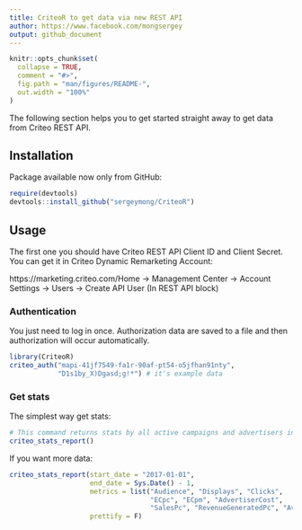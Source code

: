 ```yaml
---
title: CriteoR to get data via new REST API
author: https://www.facebook.com/mongsergey
output: github_document
---
```


<!-- README.md is generated from README.Rmd. Please edit that file -->

```r
knitr::opts_chunk$set(
  collapse = TRUE,
  comment = "#>",
  fig.path = "man/figures/README-",
  out.width = "100%"
)
```
The following section helps you to get started straight away to get data from Criteo REST API.

## Installation
Package available now only from GitHub:
``` r
require(devtools)
devtools::install_github("sergeymong/CriteoR")
```

## Usage
The first one you should have Criteo REST API Client ID and Client Secret. You can get it in Criteo Dynamic Remarketing Account:

https://marketing.criteo.com/Home -> Management Center -> Account Settings -> Users -> Create API User (In REST API block)

### Authentication
You just need to log in once. Authorization data are saved to a file and then authorization will occur automatically.
``` r
library(CriteoR)
criteo_auth("mapi-41jf7549-fa1r-90af-pt54-o5jfhan91nty",
            "D1s1by_X)Dgasd;g!*") # it's example data
```

### Get stats
The simplest way get stats:
``` r
# This command returns stats by all active campaigns and advertisers in your account for yesterday
criteo_stats_report()
```

If you want more data:
``` r
criteo_stats_report(start_date = "2017-01-01", 
                    end_date = Sys.Date() - 1,
                    metrics = list("Audience", "Displays", "Clicks", 
                                   "ECpc", "ECpm", "AdvertiserCost", 
                                   "SalesPc", "RevenueGeneratedPc", "AverageCart"),
                    prettify = F)
```
